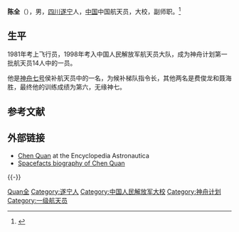 {{Otheruses|other=名为陈全的其他人物|陈全}}
{{NoteTA
|G1=Aero
}}
{{宇航员信息框
| 姓名          = 陈全
| 照片          = [[File:Chen_Quan_2010_Somalia_stamp.jpg|150px]]
| 标题          = 航天员
| 国籍          = {{PRC}}
| 出生日期      = {{birth year and age|1963|12|}}
| 出生地点      = {{CHN}}[[四川省|四川]][[遂宁|遂宁]]
| 之前职业      = [[截击机|截击机]][[飞行员|飞行员]]
| 军阶          = [[File:PLA_Senior_Colonel.svg|30px]] [[中國人民解放軍大校|中國人民解放軍大校]]
| 选择          = 
| 太空时间      = 
| 任务          =
| 任务徽章      =
}}

'''陈全'''（{{bd|1963年|12月}}），男，[[四川省|四川]][[遂宁市|遂宁]]人，[[中华人民共和国|中国]]中国航天员，大校，副师职。<ref>{{cite web |url=http://mil.cnwest.com/content/2008-09/25/content_1443534.htm |title=中国第8名航天员陈全首度曝光 来自巴山蜀水 |publisher=西部网 |language=zh-cn |accessdate=2010-01-27 |archive-url=https://web.archive.org/web/20131203171118/http://mil.cnwest.com/content/2008-09/25/content_1443534.htm |archive-date=2013-12-03 |dead-url=yes }}</ref>

== 生平 ==
1981年考上飞行员，1998年考入中国人民解放军航天员大队，成为神舟计划第一批航天员14人中的一员。

他是[[神舟七号|神舟七号]]侯补航天员中的一名，为候补梯队指令长，其他两名是费俊龙和聂海胜，最终他的训练成绩为第六，无缘神七。

== 参考文献 ==
{{reflist}}

== 外部链接 ==
* [https://web.archive.org/web/20050416050825/http://astronautix.com/astros/chenquan.htm Chen Quan] at the Encyclopedia Astronautica
* [http://www.spacefacts.de/bios/international/english/chen_quan.htm Spacefacts biography of Chen Quan]

{{-}}
{{中国航天员}}

{{Authority control}}
{{DEFAULTSORT:Chen}}
[[Category:陈姓|Quan全]]
[[Category:遂宁人|Category:遂宁人]]
[[Category:中国人民解放军大校|Category:中国人民解放军大校]]
[[Category:神舟计划|Category:神舟计划]]
[[Category:一级航天员|Category:一级航天员]]

{{China-mil-bio-stub}}